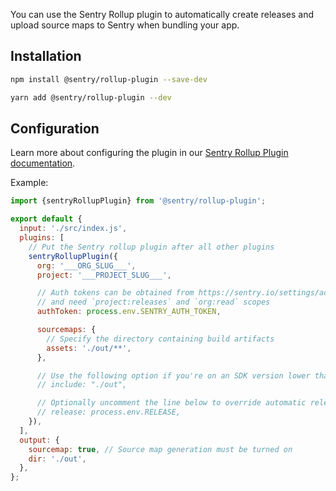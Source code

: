 You can use the Sentry Rollup plugin to automatically create releases and upload source maps to Sentry when bundling your app.

## Installation

```bash {tabTitle:npm}
npm install @sentry/rollup-plugin --save-dev
```

```bash {tabTitle:Yarn}
yarn add @sentry/rollup-plugin --dev
```

## Configuration

Learn more about configuring the plugin in our [Sentry Rollup Plugin documentation](https://github.com/getsentry/sentry-javascript-bundler-plugins/tree/main/packages/rollup-plugin).

Example:

```javascript {filename:rollup.config.js}
import {sentryRollupPlugin} from '@sentry/rollup-plugin';

export default {
  input: './src/index.js',
  plugins: [
    // Put the Sentry rollup plugin after all other plugins
    sentryRollupPlugin({
      org: '___ORG_SLUG___',
      project: '___PROJECT_SLUG___',

      // Auth tokens can be obtained from https://sentry.io/settings/account/api/auth-tokens/
      // and need `project:releases` and `org:read` scopes
      authToken: process.env.SENTRY_AUTH_TOKEN,

      sourcemaps: {
        // Specify the directory containing build artifacts
        assets: './out/**',
      },

      // Use the following option if you're on an SDK version lower than 7.47.0:
      // include: "./out",

      // Optionally uncomment the line below to override automatic release name detection
      // release: process.env.RELEASE,
    }),
  ],
  output: {
    sourcemap: true, // Source map generation must be turned on
    dir: './out',
  },
};
```
